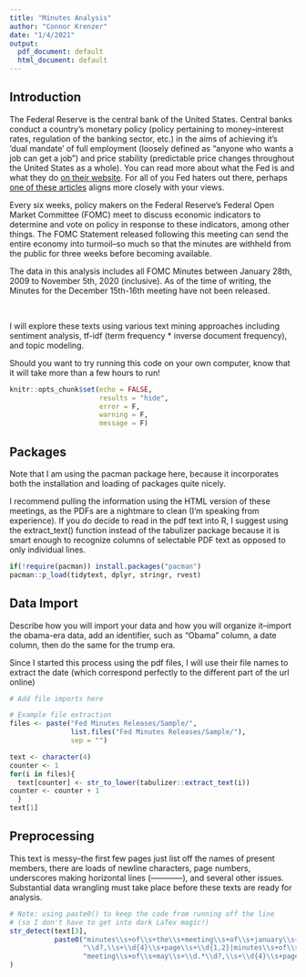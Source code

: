```yaml
---
title: "Minutes Analysis"
author: "Connor Krenzer"
date: "1/4/2021"
output:
  pdf_document: default
  html_document: default
---
```

## Introduction
The Federal Reserve is the central bank of the United States. Central banks conduct a country's monetary policy (policy pertaining to money--interest rates, regulation of the banking sector, etc.) in the aims of achieving it's 'dual mandate' of full employment (loosely defined as "anyone who wants a job can get a job") and price stability (predictable price changes throughout the United States as a whole). You can read more about what the Fed is and what they do [on their website](https://www.federalreserve.gov/faqs/about_12594.htm). For all of you Fed haters out there, perhaps [one of these articles](https://mises.org/topics/fed) aligns more closely with your views.





Every six weeks, policy makers on the Federal Reserve's Federal Open Market Committee (FOMC) meet to discuss economic indicators to determine and vote on policy in response to these indicators, among other things. The FOMC Statement released following this meeting can send the entire economy into turmoil--so much so that the minutes are withheld from the public for three weeks before becoming available.





The data in this analysis includes all FOMC Minutes between January 28th, 2009 to November 5th, 2020 (inclusive). As of the time of writing, the Minutes for the December 15th-16th meeting have not been released.

$~$

I will explore these texts using various text mining approaches including sentiment analysis, tf-idf (term frequency * inverse document frequency), and topic modeling.


Should you want to try running this code on your own computer, know that it will take more than a few hours to run!


```r
knitr::opts_chunk$set(echo = FALSE,
                      results = "hide",
                      error = F,
                      warning = F,
                      message = F)
```

## Packages

Note that I am using the pacman package here, because it incorporates both the installation and loading of packages quite nicely.

I recommend pulling the information using the HTML version of these meetings, as the PDFs are a nightmare to clean (I'm speaking from experience). If you do decide to read in the pdf text into R, I suggest using the extract_text() function instead of the tabulizer package because it is smart enough to recognize columns of selectable PDF text as opposed to only individual lines.

```r
if(!require(pacman)) install.packages("pacman")
pacman::p_load(tidytext, dplyr, stringr, rvest)

```

## Data Import
Describe how you will import your data and how you will organize it--import the obama-era data, add an identifier, such as "Obama" column, a date column, then do the same for the trump era.


Since I started this process using the pdf files, I will use their file names to extract the date (which correspond perfectly to the different part of the url online)
```r
# Add file imports here

# Example file extraction
files <- paste("Fed Minutes Releases/Sample/",
               list.files("Fed Minutes Releases/Sample/"),
               sep = "")

text <- character(4)
counter <- 1
for(i in files){
  text[counter] <- str_to_lower(tabulizer::extract_text(i)) 
counter <- counter + 1
  }
text[1]


```

## Preprocessing
This text is messy--the first few pages just list off the names of present members, there are loads of newline characters, page numbers, underscores making horizontal lines (------------), and several other issues. Substantial data wrangling must take place before these texts are ready for analysis.

```r
# Note: using paste0() to keep the code from running off the line
# (so I don't have to get into dark LaTex magic!)
str_detect(text[3],
           paste0("minutes\\s+of\\s+the\\s+meeting\\s+of\\s+january\\s+\\d.*",
                  "\\d?,\\s+\\d{4}\\s+page\\s+\\d{1,2}|minutes\\s+of\\s+the\\s+",
                  "meeting\\s+of\\s+may\\s+\\d.*\\d?,\\s+\\d{4}\\s+page\\s+\\d{1,2}")
)


```







